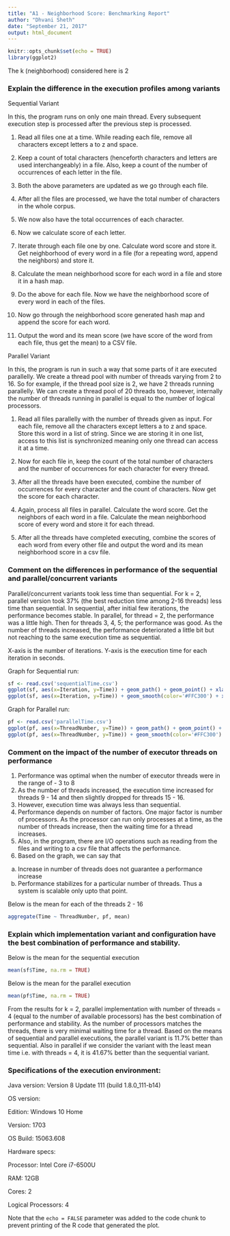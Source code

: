 ```yaml
---
title: "A1 - Neighborhood Score: Benchmarking Report"
author: "Dhvani Sheth"
date: "September 21, 2017"
output: html_document
---
```


```r
knitr::opts_chunk$set(echo = TRUE)
library(ggplot2)
```

The k (neighborhood) considered here is 2

### Explain the difference in the execution profiles among variants
Sequential Variant

In this, the program runs on only one main thread. Every subsequent execution step is processed after the previous step is processed.

1.	Read all files one at a time. While reading each file, remove all characters except letters a to z and space.

2.	Keep a count of total characters (henceforth characters and letters are used interchangeably) in a file. Also, keep a count of the number of occurrences of each letter in the file.

3.	Both the above parameters are updated as we go through each file.

4.	After all the files are processed, we have the total number of characters in the whole corpus.

5.	We now also have the total occurrences of each character.

6.	Now we calculate score of each letter. 

7.	Iterate through each file one by one. Calculate word score and store it. Get neighborhood of every word in a file (for a repeating word, append the neighbors) and store it. 

8.	Calculate the mean neighborhood score for each word in a file and store it in a hash map.

9.	Do the above for each file. Now we have the neighborhood score of every word in each of the files.

10.	Now go through the neighborhood score generated hash map and append the score for each word. 

11.	Output the word and its mean score (we have score of the word from each file, thus get the mean) to a CSV file.


Parallel Variant

In this, the program is run in such a way that some parts of it are executed parallelly. We create a thread pool with number of threads varying from 2 to 16. So for example, if the thread pool size is 2, we have 2 threads running parallelly. We can create a thread pool of 20 threads too, however, internally the number of threads running in parallel is equal to the number of logical processors.

1.	Read all files parallelly with the number of threads given as input. For each file, remove all the characters except letters a to z and space. Store this word in a list of string. Since we are storing it in one list, access to this list is synchronized meaning only one thread can access it at a time.

2.	Now for each file in, keep the count of the total number of characters and the number of occurrences for each character for every thread. 

3.	After all the threads have been executed, combine the number of occurrences for every character and the count of characters. Now get the score for each character.

4.	Again, process all files in parallel. Calculate the word score. Get the neighbors of each word in a file. Calculate the mean neighborhood score of every word and store it for each thread.

5.	After all the threads have completed executing, combine the scores of each word from every other file and output the word and its mean neighborhood score in a csv file.


### Comment on the differences in performance of the sequential and parallel/concurrent variants

Parallel/concurrent variants took less time than sequential. For k = 2, parallel version took 37% (the best reduction time among 2-16 threads) less time than sequential. 
In sequential, after initial few iterations, the performance becomes stable.
In parallel, for thread = 2, the performance was a little high. Then for threads 3, 4, 5; the performance was good. As the number of threads increased,  the performance deteriorated a little bit but not reaching to the same execution time as sequential.

X-axis is the number of iterations. Y-axis is the execution time for each iteration in seconds.

Graph for Sequential run:

```r
sf <- read.csv('sequentialTime.csv')
ggplot(sf, aes(x=Iteration, y=Time)) + geom_path() + geom_point() + xlab("No. of Iterations") + ylab("Execution Time in Seconds")
ggplot(sf, aes(x=Iteration, y=Time)) + geom_smooth(color='#FFC300') + xlab("No. of Iterations") + ylab("Execution Time in Seconds")
```


Graph for Parallel run:

```r
pf <- read.csv('parallelTime.csv')
ggplot(pf, aes(x=ThreadNumber, y=Time)) + geom_path() + geom_point() + xlab("No. of Iterations") + ylab("Execution Time in Seconds")
ggplot(pf, aes(x=ThreadNumber, y=Time)) + geom_smooth(color='#FFC300') + xlab("No. of Iterations") + ylab("Execution Time in Seconds")
```

### Comment on the impact of the number of executor threads on performance

1.	Performance was optimal when the number of executor threads were in the range of - 3 to 8
2.  As the number of threads increased, the execution time increased for threads 9 - 14 and then slightly dropped for threads 15 - 16. 
3.	However, execution time was always less than sequential.
4.	Performance depends on number of factors. One major factor is number of processors. As the processor can run only  processes at a time, as the number of threads increase, then the waiting time for a thread increases.
5.	Also, in the program, there are I/O operations such as reading from the files and writing to a csv file that affects the performance. 
6. Based on the graph, we can say that
a. Increase in number of threads does not guarantee a performance increase
b. Performance stabilizes for a particular number of threads. Thus a system is scalable only upto that point.

Below is the mean for each of the threads 2 - 16
```r
aggregate(Time ~ ThreadNumber, pf, mean)
```


### Explain which implementation variant and configuration have the best combination of performance and stability.


Below is the mean for the sequential execution
```r
mean(sf$Time, na.rm = TRUE)
```

Below is the mean for the parallel execution
```r
mean(pf$Time, na.rm = TRUE)
```

From the results for k = 2, parallel implementation with number of threads = 4 (equal to the number of available processors) has the best combination of performance and stability. As the number of processors matches the threads, there is very minimal waiting time for a thread. Based on the means of sequential and parallel executions, the parallel variant is 11.7% better than sequential. Also in parallel if we consider the variant with the least mean time i.e. with threads = 4, it is 41.67% better than the sequential variant.

### Specifications of the execution environment:
Java version: Version 8 Update 111 (build 1.8.0_111-b14)

OS version: 

Edition: Windows 10 Home

Version: 1703

OS Build: 15063.608

Hardware specs: 

Processor: Intel Core i7-6500U

RAM: 12GB

Cores: 2

Logical Processors: 4


Note that the `echo = FALSE` parameter was added to the code chunk to prevent printing of the R code that generated the plot.
